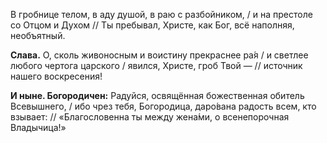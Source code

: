 В гробнице телом, в аду душой, в раю с разбойником, / и на престоле со Отцом и Духом // Ты пребывал, Христе, как Бог, всё наполняя, необъятный.

**Слава.** О, сколь живоносным и воистину прекраснее ра́я / и светлее любого чертога царского / явился, Христе, гроб Твой — // источник нашего воскресения!

**И ныне. Богородичен:** Радуйся, освящённая божественная обитель Всевышнего, / ибо чрез тебя, Богородица, даро́вана радость всем, кто взывает: // «Благословенна ты между жена́ми, о всенепорочная Владычица!»
